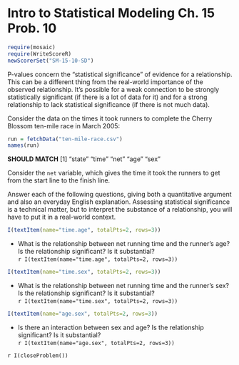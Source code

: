 Intro to Statistical Modeling Ch. 15 Prob. 10
========================================================
```r
require(mosaic)
require(WriteScoreR)
newScorerSet("SM-15-10-SD")
```
P-values concern the "statistical significance" of evidence for a relationship.  This can be a different thing from the real-world importance of the observed relationship.  It's possible for a weak connection to be strongly statistically significant (if there is a lot of data for it) and for a strong relationship to lack statistical significance (if there is not much data).

Consider the data on the times it took runners to complete the Cherry Blossom ten-mile race in March 2005:
```r
run = fetchData("ten-mile-race.csv")
names(run)
```
**SHOULD MATCH**
[1] "state" "time"  "net"   "age"   "sex"  

Consider the <code>net</code> variable, which gives the time it took the runners to get from the start line to the finish line.

Answer each of the following questions, giving both a quantitative argument and also an everyday English explanation.  Assessing statistical significance is a technical matter, but to interpret the substance of a relationship, you will have to put it in a real-world context.

```r
I(textItem(name="time.age", totalPts=2, rows=3))
```
* What is the relationship between net running time and the runner's age?  Is the relationship significant?  Is it substantial?    
`r I(textItem(name="time.age", totalPts=2, rows=3))`

```r
I(textItem(name="time.sex", totalPts=2, rows=3))
```
* What is the relationship between net running time and the runner's sex?  Is the relationship significant?  Is it substantial?    
`r I(textItem(name="time.sex", totalPts=2, rows=3))`

```r
I(textItem(name="age.sex", totalPts=2, rows=3))
```
* Is there an interaction between sex and age?  Is the relationship significant?  Is it substantial?    
`r I(textItem(name="age.sex", totalPts=2, rows=3))`

`r I(closeProblem())`